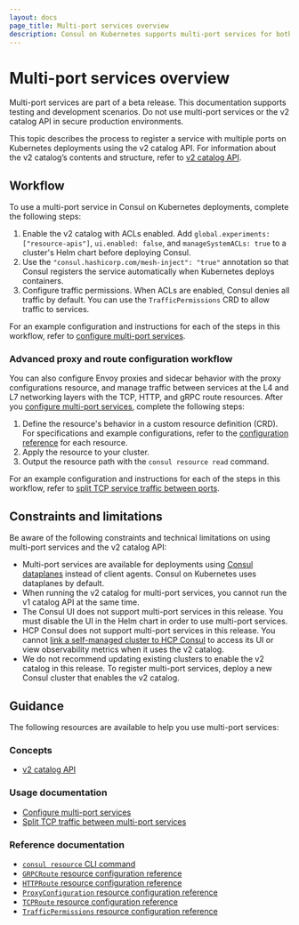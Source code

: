 ```yaml
---
layout: docs
page_title: Multi-port services overview
description: Consul on Kubernetes supports multi-port services for both service discovery and service mesh scenarios. Learn how Consul’s v2 catalog supports multiple ports for a service running in a single container.
---
```


# Multi-port services overview

<Warning>

Multi-port services are part of a beta release. This documentation supports testing and development scenarios. Do not use multi-port services or the v2 catalog API in secure production environments.

</Warning>

This topic describes the process to register a service with multiple ports on Kubernetes deployments using the v2 catalog API. For information about the v2 catalog’s contents and structure, refer to [v2 catalog API](/consul/docs/architecture/catalog/v2).

## Workflow

To use a multi-port service in Consul on Kubernetes deployments, complete the following steps:

1. Enable the v2 catalog with ACLs enabled. Add `global.experiments: ["resource-apis"]`, `ui.enabled: false`, and `manageSystemACLs: true` to a cluster's Helm chart before deploying Consul.
1. Use the `"consul.hashicorp.com/mesh-inject": "true"` annotation so that Consul registers the service automatically when Kubernetes deploys containers.
1. Configure traffic permissions. When ACLs are enabled, Consul denies all traffic by default. You can use the `TrafficPermissions` CRD to allow traffic to services.

For an example configuration and instructions for each of the steps in this workflow, refer to [configure multi-port services](/consul/docs/k8s/multiport/configure).

### Advanced proxy and route configuration workflow

You can also configure Envoy proxies and sidecar behavior with the proxy configurations resource, and manage traffic between services at the L4 and L7 networking layers with the TCP, HTTP, and gRPC route resources. After you [configure multi-port services](/consul/docs/k8s/multiport/configure), complete the following steps:

1. Define the resource's behavior in a custom resource definition (CRD). For specifications and example configurations, refer to the [configuration reference](#reference-documentation) for each resource.
1. Apply the resource to your cluster.
1. Output the resource path with the `consul resource read` command.

For an example configuration and instructions for each of the steps in this workflow, refer to [split TCP service traffic between ports](/consul/docs/k8s/multiport/traffic-split).

## Constraints and limitations

Be aware of the following constraints and technical limitations on using multi-port services and the v2 catalog API:

- Multi-port services are available for deployments using [Consul dataplanes](/consul/docs/connect/dataplane) instead of client agents. Consul on Kubernetes uses dataplanes by default.
- When running the v2 catalog for multi-port services, you cannot run the v1 catalog API at the same time.
- The Consul UI does not support multi-port services in this release. You must disable the UI in the Helm chart in order to use multi-port services.
- HCP Consul does not support multi-port services in this release. You cannot [link a self-managed cluster to HCP Consul](/hcp/docs/consul/self-managed) to access its UI or view observability metrics when it uses the v2 catalog.
- We do not recommend updating existing clusters to enable the v2 catalog in this release. To register multi-port services, deploy a new Consul cluster that enables the v2 catalog.

## Guidance

The following resources are available to help you use multi-port services:

### Concepts

- [v2 catalog API](/consul/docs/architecture/catalog/v2)

### Usage documentation

- [Configure multi-port services](/consul/docs/k8s/multiport/configure)
- [Split TCP traffic between multi-port services](/consul/docs/k8s/multiport/traffic-split)

### Reference documentation

- [`consul resource` CLI command](/consul/docs/k8s/multiport/reference/resource-command)
- [`GRPCRoute` resource configuration reference](/consul/docs/k8s/multiport/reference/grpcroute)
- [`HTTPRoute` resource configuration reference](/consul/docs/k8s/multiport/reference/httproute)
- [`ProxyConfiguration` resource configuration reference](/consul/docs/k8s/multiport/reference/proxyconfiguration)
- [`TCPRoute` resource  configuration reference](/consul/docs/k8s/multiport/reference/tcproute)
- [`TrafficPermissions` resource configuration reference](/consul/docs/k8s/multiport/reference/trafficpermissions)

